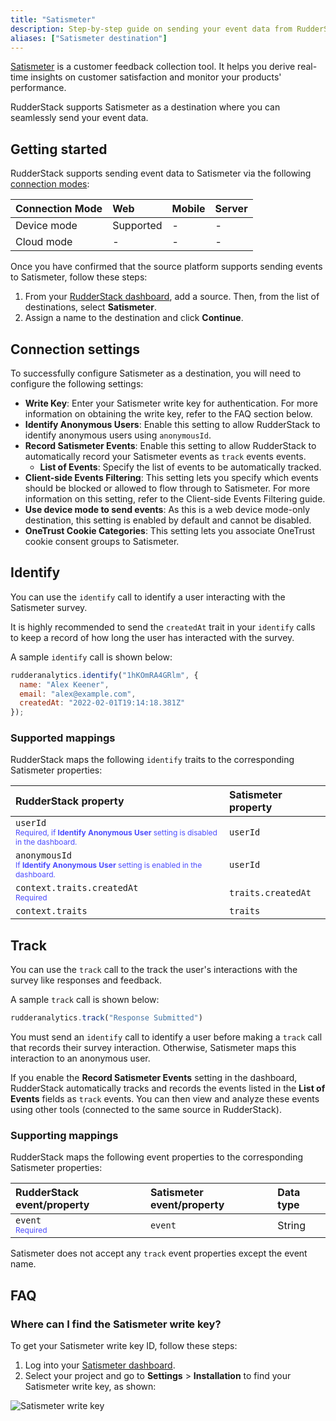 ```yaml
---
title: "Satismeter"
description: Step-by-step guide on sending your event data from RudderStack to Satismeter.
aliases: ["Satismeter destination"]
---
```


[Satismeter](https://clarity.microsoft.com/) is a customer feedback collection tool. It helps you derive real-time insights on customer satisfaction and monitor your products' performance.

RudderStack supports Satismeter as a destination where you can seamlessly send your event data.

## Getting started

RudderStack supports sending event data to Satismeter via the following <a href="https://rudderstack.com/docs/rudderstack-cloud/rudderstack-connection-modes/">connection modes</a>:

| Connection Mode | Web | Mobile | Server |
| :--- | :--- | :--- | :--- |
| Device mode | Supported | - | - |
| Cloud mode | -  | - | - |

Once you have confirmed that the source platform supports sending events to Satismeter, follow these steps:

1. From your [RudderStack dashboard](https://app.rudderstack.com/), add a source. Then, from the list of destinations, select **Satismeter**.
2. Assign a name to the destination and click **Continue**.

## Connection settings

To successfully configure Satismeter as a destination, you will need to configure the following settings:

- **Write Key**: Enter your Satismeter write key for authentication. For more information on obtaining the write key, refer to the <Link to="#faq">FAQ</Link> section below.
- **Identify Anonymous Users**: Enable this setting to allow RudderStack to identify anonymous users using `anonymousId`.
- **Record Satismeter Events**: Enable this setting to allow RudderStack to automatically record your Satismeter events as <Link to="/event-spec/standard-events/track/">`track`</Link> events events.
  - **List of Events**: Specify the list of events to be automatically tracked.
- **Client-side Events Filtering**: This setting lets you specify which events should be blocked or allowed to flow through to Satismeter. For more information on this setting, refer to the <Link to="/sources/sdks/event-filtering/">Client-side Events Filtering</Link> guide.
- **Use device mode to send events**: As this is a <Link to="https://www.rudderstack.com/docs/destinations/rudderstack-connection-modes/#device-mode">web device mode</Link>-only destination, this setting is enabled by default and cannot be disabled.
- **OneTrust Cookie Categories**: This setting lets you associate <Link to="/sources/sdks/rudderstack-javascript-sdk/consent-managers/onetrust/">OneTrust</Link> cookie consent groups to Satismeter.

## Identify

You can use the <Link to="/event-spec/standard-events/identify/">`identify`</Link> call to identify a user interacting with the Satismeter survey.

<div class="infoBlock">
It is highly recommended to send the <code class="inline-code">createdAt</code> trait in your <code class="inline-code">identify</code> calls to keep a record of how long the user has interacted with the survey.
</div>

A sample `identify` call is shown below:

```javascript
rudderanalytics.identify("1hKOmRA4GRlm", {
  name: "Alex Keener",
  email: "alex@example.com",
  createdAt: "2022-02-01T19:14:18.381Z"
});
```

### Supported mappings

RudderStack maps the following `identify` traits to the corresponding Satismeter properties:

| RudderStack property | Satismeter property | 
| :-----| :------| 
| `userId` <br/> <span style="color: #4D4DFF;font-size:12px;">Required, if **Identify Anonymous User** setting is disabled in the dashboard.</span> | `userId` |
| `anonymousId` <br/> <span style="color: #4D4DFF;font-size:12px;">If **Identify Anonymous User** setting is enabled in the dashboard.</span> | `userId` |
| `context.traits.createdAt` <br/> <span style="color: #4D4DFF;font-size:12px;">Required</span>  | `traits.createdAt` |
| `context.traits` | `traits` |

## Track

You can use the <Link to="/event-spec/standard-events/track/">`track`</Link> call to the track the user's interactions with the survey like responses and feedback.

A sample `track` call is shown below:

```javascript
rudderanalytics.track("Response Submitted")
```

<div class="warningBlock">
You must send an <code class="inline-code">identify</code> call to identify a user before making a <code class="inline-code">track</code> call that records their survey interaction. Otherwise, Satismeter maps this interaction to an anonymous user.
</div>

If you enable the **Record Satismeter Events** setting in the dashboard, RudderStack automatically tracks and records the events listed in the **List of Events** fields as `track` events. You can then view and analyze these events using other tools (connected to the same source in RudderStack).

### Supporting mappings

RudderStack maps the following event properties to the corresponding Satismeter properties:

| RudderStack event/property | Satismeter event/property | Data type |
| :-----| :------|  :--- |
| `event` <br/> <span style="color: #4D4DFF;font-size:12px;">Required</span> | `event` | String |

<div class="warningBlock">
Satismeter does not accept any <code class="inline-code">track</code> event properties except the event name.
</div>

## FAQ

### Where can I find the Satismeter write key?

To get your Satismeter write key ID, follow these steps:

1. Log into your <a href="https://app.satismeter.com/">Satismeter dashboard</a>.
2. Select your project and go to **Settings** > **Installation** to find your Satismeter write key, as shown:

<img src="../../assets/event-stream-destinations/satismeter-write-key.png" alt="Satismeter write key" />

<br />